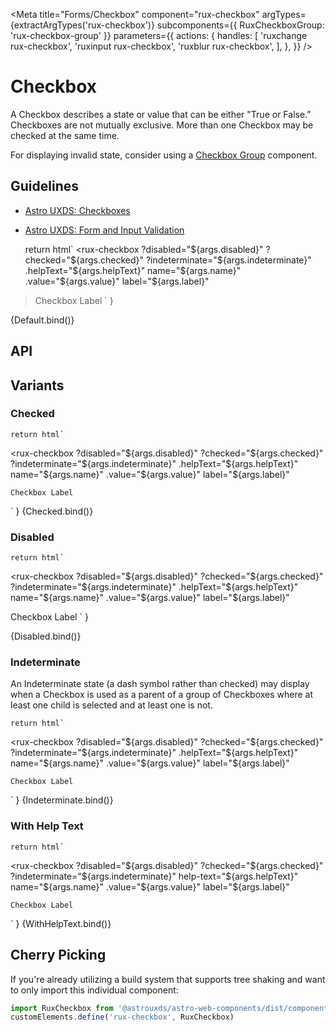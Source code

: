 
<Meta
    title="Forms/Checkbox"
    component="rux-checkbox"
    argTypes={extractArgTypes('rux-checkbox')}
    subcomponents={{ RuxCheckboxGroup: 'rux-checkbox-group' }}
    parameters={{
        actions: {
            handles: [
                'ruxchange rux-checkbox',
                'ruxinput rux-checkbox',
                'ruxblur rux-checkbox',
            ],
        },
    }}
/>

# Checkbox

A Checkbox describes a state or value that can be either "True or False.” Checkboxes are not mutually exclusive. More than one Checkbox may be checked at the same time.

For displaying invalid state, consider using a [Checkbox Group](?path=/docs/forms-checkbox-group--default-story) component.

## Guidelines

-   [Astro UXDS: Checkboxes](https://astrouxds-v6.netlify.app/ui-components/checkbox)
-   [Astro UXDS: Form and Input Validation](https://astrouxds-v6.netlify.app/ui-components/validation)

    return html`
<rux-checkbox
    ?disabled="${args.disabled}"
    ?checked="${args.checked}"
    ?indeterminate="${args.indeterminate}"
    .helpText="${args.helpText}"
    name="${args.name}"
    .value="${args.value}"
    label="${args.label}"
>Checkbox Label</rux-checkbox>
    `
}

<Canvas>
    <Story
        name="Default"
        args={{
            name: 'checkbox',
            label: 'Checkbox Label',
            checked: false,
            disabled: false,
            helpText: "",
            indeterminate: false,
            value: ""
        }}
    >
        {Default.bind()}
    </Story>
</Canvas>

## API

<ArgsTable of="rux-checkbox" />

## Variants

### Checked

    return html`
<rux-checkbox
    ?disabled="${args.disabled}"
    ?checked="${args.checked}"
    ?indeterminate="${args.indeterminate}"
    .helpText="${args.helpText}"
    name="${args.name}"
    .value="${args.value}"
    label="${args.label}"
>
    Checkbox Label
</rux-checkbox>
    `
}

<Canvas>
    <Story
        args={{
            checked: true,
            label: 'Checkbox Label',
            disabled: false,
            helpText: "",
            indeterminate: false,
            value: "",
            name: ""
        }}
        name="Checked"
    >
        {Checked.bind()}
    </Story>
</Canvas>

### Disabled

    return html`
<rux-checkbox
    ?disabled="${args.disabled}"
    ?checked="${args.checked}"
    ?indeterminate="${args.indeterminate}"
    .helpText="${args.helpText}"
    name="${args.name}"
    .value="${args.value}"
    label="${args.label}"
>
Checkbox Label
</rux-checkbox>
    `
}

<Canvas>
    <Story args={{
            checked: false,
            label: 'Checkbox Label',
            disabled: true,
            helpText: "",
            indeterminate: false,
            value: "",
            name: ""
        }}
        name="Disabled"
    >
        {Disabled.bind()}
    </Story>
</Canvas>

### Indeterminate

An Indeterminate state (a dash symbol rather than checked) may display when a Checkbox is used as a parent of a group of Checkboxes where at least one child is selected and at least one is not.

    return html`
<rux-checkbox
    ?disabled="${args.disabled}"
    ?checked="${args.checked}"
    ?indeterminate="${args.indeterminate}"
    .helpText="${args.helpText}"
    name="${args.name}"
    .value="${args.value}"
    label="${args.label}"
>
    Checkbox Label
</rux-checkbox>
`
}

<Canvas>
    <Story
        args={{
            indeterminate: true,
            checked: true,
            label: 'Checkbox Label',
            disabled: false,
            helpText: "",
            name: "",
            value: ""
        }} 
        name="Indeterminate"
    >
        {Indeterminate.bind()}
    </Story>
</Canvas>

### With Help Text

    return html`
<rux-checkbox
    ?disabled="${args.disabled}"
    ?checked="${args.checked}"
    ?indeterminate="${args.indeterminate}"
    help-text="${args.helpText}"
    name="${args.name}"
    .value="${args.value}"
    label="${args.label}"
>
    Checkbox Label
</rux-checkbox>
    `
}

<Canvas>
    <Story
        args={{
            indeterminate: false,
            checked: false,
            label: 'Checkbox Label',
            disabled: false,
            helpText: "Help text",
            name: "",
            value: ""
        }} 
        name="With Help Text"
    >
        {WithHelpText.bind()}
    </Story>
</Canvas>

## Cherry Picking

If you're already utilizing a build system that supports tree shaking and want to only import this individual component:

```js
import RuxCheckbox from '@astrouxds/astro-web-components/dist/components/rux-checkbox.js'
customElements.define('rux-checkbox', RuxCheckbox)
```
